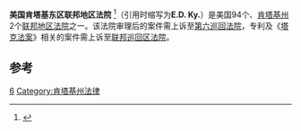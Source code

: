 {{Infobox U.S. district court
|district name =  美国肯塔基东区联邦地区法院
|abbrev =  E.D. Ky.
|appeals to = 第六巡回
|map image name = 
|map image width = 200
|map image caption = 
|seal = 
|seal size = 160
|established = 1901年2月12日 
|judges assigned = 6
|chief judge = Karen K. Caldwell
|official site = http://www.kyed.uscourts.gov
}}

'''美国肯塔基东区联邦地区法院''' <ref name="中文名参考">{{cite web | url=http://www.deepnfar.com.tw/chiness/monthly/DFMAG238/DEEP238-316-n.htm | title=中文名参考 | accessdate=2013-08-08 }}</ref>（引用时缩写为'''E.D. Ky.'''）是美国94个、[[肯塔基州|肯塔基州]]2个[[联邦地区法院|联邦地区法院]]之一。该法院审理后的案件需上诉至[[美国联邦第六巡回上诉法院|第六巡回法院]]，专利及《[[塔克法案|塔克法案]]》相关的案件需上诉至[[联邦巡回区法院|联邦巡回区法院]]。

==参考==
{{reflist}}
{{联邦地区法院}}

[[Category:美国联邦地区法院|6]]
[[Category:肯塔基州法律|Category:肯塔基州法律]]